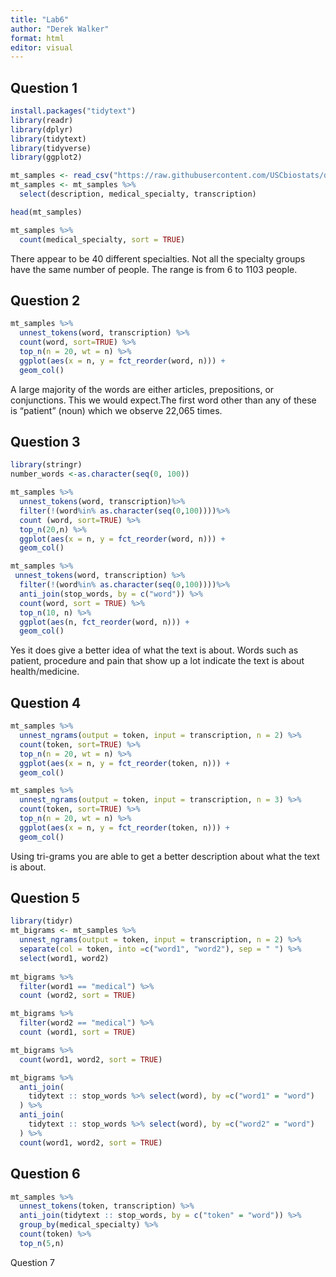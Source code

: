 ```yaml
---
title: "Lab6"
author: "Derek Walker"
format: html
editor: visual
---
```


## Question 1

```r
install.packages("tidytext")
library(readr)
library(dplyr)
library(tidytext)
library(tidyverse)
library(ggplot2)

mt_samples <- read_csv("https://raw.githubusercontent.com/USCbiostats/data-science-data/master/00_mtsamples/mtsamples.csv")
mt_samples <- mt_samples %>%
  select(description, medical_specialty, transcription)

head(mt_samples)

mt_samples %>%
  count(medical_specialty, sort = TRUE)
```

There appear to be 40 different specialties. Not all the specialty groups have the same number of people. The range is from 6 to 1103 people.

## Question 2

```r
mt_samples %>%
  unnest_tokens(word, transcription) %>%
  count(word, sort=TRUE) %>%
  top_n(n = 20, wt = n) %>%
  ggplot(aes(x = n, y = fct_reorder(word, n))) +
  geom_col()
```

A large majority of the words are either articles, prepositions, or conjunctions. This we would expect.The first word other than any of these is "patient" (noun) which we observe 22,065 times.

## Question 3

```r
library(stringr)
number_words <-as.character(seq(0, 100))

mt_samples %>%
  unnest_tokens(word, transcription)%>%
  filter(!(word%in% as.character(seq(0,100))))%>%
  count (word, sort=TRUE) %>%
  top_n(20,n) %>%
  ggplot(aes(x = n, y = fct_reorder(word, n))) +
  geom_col()

mt_samples %>%
 unnest_tokens(word, transcription) %>%
  filter(!(word%in% as.character(seq(0,100))))%>%
  anti_join(stop_words, by = c("word")) %>%
  count(word, sort = TRUE) %>%
  top_n(10, n) %>%
  ggplot(aes(n, fct_reorder(word, n))) +
  geom_col()
```

Yes it does give a better idea of what the text is about. Words such as patient, procedure and pain that show up a lot indicate the text is about health/medicine.

## Question 4

```r
mt_samples %>%
  unnest_ngrams(output = token, input = transcription, n = 2) %>%
  count(token, sort=TRUE) %>%
  top_n(n = 20, wt = n) %>%
  ggplot(aes(x = n, y = fct_reorder(token, n))) +
  geom_col()

mt_samples %>%
  unnest_ngrams(output = token, input = transcription, n = 3) %>%
  count(token, sort=TRUE) %>%
  top_n(n = 20, wt = n) %>%
  ggplot(aes(x = n, y = fct_reorder(token, n))) +
  geom_col()

```

Using tri-grams you are able to get a better description about what the text is about.

## Question 5

```r
library(tidyr)
mt_bigrams <- mt_samples %>%
  unnest_ngrams(output = token, input = transcription, n = 2) %>%
  separate(col = token, into =c("word1", "word2"), sep = " ") %>%
  select(word1, word2)
  
mt_bigrams %>%
  filter(word1 == "medical") %>%
  count (word2, sort = TRUE)

mt_bigrams %>%
  filter(word2 == "medical") %>%
  count (word1, sort = TRUE)

mt_bigrams %>%
  count(word1, word2, sort = TRUE)

mt_bigrams %>%
  anti_join(
    tidytext :: stop_words %>% select(word), by =c("word1" = "word")
  ) %>%
  anti_join(
    tidytext :: stop_words %>% select(word), by =c("word2" = "word")
  ) %>%
  count(word1, word2, sort = TRUE)

```

## Question 6

```r
mt_samples %>% 
  unnest_tokens(token, transcription) %>%
  anti_join(tidytext :: stop_words, by = c("token" = "word")) %>%
  group_by(medical_specialty) %>%
  count(token) %>%
  top_n(5,n)
```

Question 7

